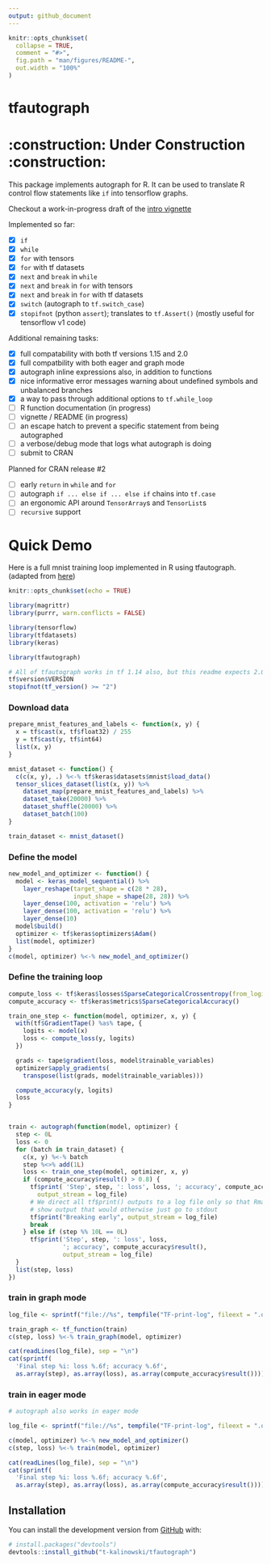 ```yaml
---
output: github_document
---
```


<!-- README.md is generated from README.Rmd. Please edit that file -->

```r
knitr::opts_chunk$set(
  collapse = TRUE,
  comment = "#>",
  fig.path = "man/figures/README-",
  out.width = "100%"
)
```
# tfautograph 
# :construction: **Under Construction** :construction:

<!-- badges: start -->
<!-- badges: end -->

This package implements autograph for R. It can be used to translate R control flow statements like `if` into tensorflow graphs.

Checkout a work-in-progress draft of the [intro vignette](https://t-kalinowski.github.io/tfautograph/articles/autograph-basics.html)

Implemented so far:

 - [x] `if`
 - [x] `while` 
 - [x] `for` with tensors
 - [x] `for` with tf datasets
 - [x] `next` and `break` in `while` 
 - [x] `next` and `break` in `for` with tensors 
 - [x] `next` and `break` in `for` with tf datasets 
 - [x] `switch` (autograph to `tf.switch_case`)
 - [x] `stopifnot` (python `assert`); translates to `tf.Assert()` (mostly useful for tensorflow v1 code)
 
 
Additional remaining tasks:

 - [x] full compatability with both tf versions 1.15 and 2.0
 - [x] full compatbility with both eager and graph mode 
 - [x] autograph inline expressions also, in addition to functions
 - [x] nice informative error messages warning about undefined symbols and unbalanced branches
 - [x] a way to pass through additional options to `tf.while_loop`
 - [ ] R function documentation (in progress)
 - [ ] vignette / README (in progress)
 - [ ] an escape hatch to prevent a specific statement from being autographed
 - [ ] a verbose/debug mode that logs what autograph is doing
 - [ ] submit to CRAN


Planned for CRAN release #2

 - [ ] early `return` in `while` and `for` 
 - [ ] autograph `if ... else if ... else if` chains into `tf.case` 
 - [ ] an ergonomic API around `TensorArray`s and `TensorList`s
 - [ ] `recursive` support


# Quick Demo

Here is a full mnist training loop implemented in R using tfautograph. 
(adapted from [here](https://www.tensorflow.org/beta/guide/autograph))



```r
knitr::opts_chunk$set(echo = TRUE)
```


```r
library(magrittr)
library(purrr, warn.conflicts = FALSE)

library(tensorflow)
library(tfdatasets)
library(keras)

library(tfautograph)

# All of tfautograph works in tf 1.14 also, but this readme expects 2.0.
tf$version$VERSION
stopifnot(tf_version() >= "2")
```



### Download data


```r
prepare_mnist_features_and_labels <- function(x, y) {
  x = tf$cast(x, tf$float32) / 255
  y = tf$cast(y, tf$int64)
  list(x, y)
}

mnist_dataset <- function() {
  c(c(x, y), .) %<-% tf$keras$datasets$mnist$load_data()
  tensor_slices_dataset(list(x, y)) %>%
    dataset_map(prepare_mnist_features_and_labels) %>%
    dataset_take(20000) %>%
    dataset_shuffle(20000) %>%
    dataset_batch(100)
}

train_dataset <- mnist_dataset()
```


### Define the model
```r
new_model_and_optimizer <- function() {
  model <- keras_model_sequential() %>%
    layer_reshape(target_shape = c(28 * 28),
                  input_shape = shape(28, 28)) %>%
    layer_dense(100, activation = 'relu') %>%
    layer_dense(100, activation = 'relu') %>%
    layer_dense(10)
  model$build()
  optimizer <- tf$keras$optimizers$Adam()
  list(model, optimizer)
}
c(model, optimizer) %<-% new_model_and_optimizer()
```


### Define the training loop
```r
compute_loss <- tf$keras$losses$SparseCategoricalCrossentropy(from_logits = TRUE)
compute_accuracy <- tf$keras$metrics$SparseCategoricalAccuracy()

train_one_step <- function(model, optimizer, x, y) {
  with(tf$GradientTape() %as% tape, {
    logits <- model(x)
    loss <- compute_loss(y, logits)
  })

  grads <- tape$gradient(loss, model$trainable_variables)
  optimizer$apply_gradients(
    transpose(list(grads, model$trainable_variables)))

  compute_accuracy(y, logits)
  loss
}


train <- autograph(function(model, optimizer) {
  step <- 0L
  loss <- 0
  for (batch in train_dataset) {
    c(x, y) %<-% batch
    step %<>% add(1L)
    loss <- train_one_step(model, optimizer, x, y)
    if (compute_accuracy$result() > 0.8) {
      tf$print( 'Step', step, ': loss', loss, '; accuracy', compute_accuracy$result(),
        output_stream = log_file)
      # We direct all tf$print() outputs to a log file only so that Rmarkdown can
      # show output that would otherwise just go to stdout
      tf$print("Breaking early", output_stream = log_file)
      break
    } else if (step %% 10L == 0L)
      tf$print('Step', step, ': loss', loss,
               '; accuracy', compute_accuracy$result(), 
               output_stream = log_file)
  }
  list(step, loss)
})
```

### train in graph mode
```r

log_file <- sprintf("file://%s", tempfile("TF-print-log", fileext = ".out"))

train_graph <- tf_function(train)
c(step, loss) %<-% train_graph(model, optimizer)

cat(readLines(log_file), sep = "\n")
cat(sprintf(
  'Final step %i: loss %.6f; accuracy %.6f',
  as.array(step), as.array(loss), as.array(compute_accuracy$result())))
```


### train in eager mode
```r
# autograph also works in eager mode

log_file <- sprintf("file://%s", tempfile("TF-print-log", fileext = ".out"))

c(model, optimizer) %<-% new_model_and_optimizer()
c(step, loss) %<-% train(model, optimizer)

cat(readLines(log_file), sep = "\n")
cat(sprintf(
  'Final step %i: loss %.6f; accuracy %.6f',
  as.array(step), as.array(loss), as.array(compute_accuracy$result())))
```


## Installation

You can install the development version from [GitHub](https://github.com/) with:

``` r
# install.packages("devtools")
devtools::install_github("t-kalinowski/tfautograph")
```


